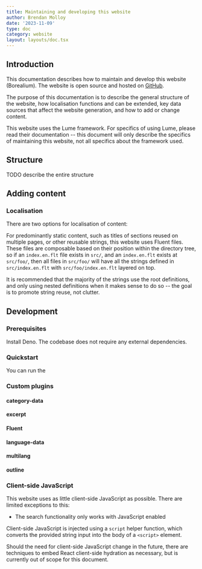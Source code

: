 ```yaml
---
title: Maintaining and developing this website
author: Brendan Molloy
date: '2023-11-09'
type: doc
category: website
layout: layouts/doc.tsx
---
```


## Introduction

This documentation describes how to maintain and develop this website (Borealium). The website is open source and hosted on [GitHub](https://github.com/borealium/website).

The purpose of this documentation is to describe the general structure of the website, how localisation functions and can be extended, key data sources that affect the website generation, and how to add or change content.

This website uses the Lume framework. For specifics of using Lume, please read their documentation -- this document will only describe the specifics of maintaining this website, not all specifics about the framework used.

## Structure

TODO describe the entire structure

## Adding content

### Localisation

There are two options for localisation of content:

For predominantly static content, such as titles of sections reused on multiple pages, or other reusable strings, this website uses Fluent files. These files are composable based
on their position within the directory tree, so if an `index.en.flt` file exists in `src/`, and an `index.en.flt` exists at `src/foo/`, then all files in `src/foo/` will have all
the strings defined in `src/index.en.flt` with `src/foo/index.en.flt` layered on top.

It is recommended that the majority of the strings use the root definitions, and only using nested definitions when it makes sense to do so -- the goal is to promote string reuse, not clutter.


## Development

### Prerequisites

Install Deno. The codebase does not require any external dependencies.

### Quickstart

You can run the 

### Custom plugins

#### category-data

#### excerpt

#### Fluent

#### language-data

#### multilang

#### outline


### Client-side JavaScript

This website uses as little client-side JavaScript as possible. There are limited exceptions to this:

- The search functionality only works with JavaScript enabled

Client-side JavaScript is injected using a `script` helper function, which converts the provided string input into the body of a `<script>` element.

Should the need for client-side JavaScript change in the future, there are techniques to embed React client-side hydration as necessary, but is currently out of scope for this document.